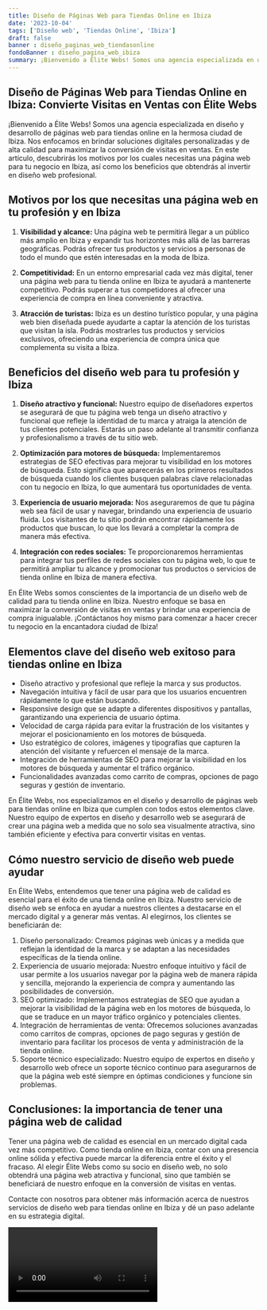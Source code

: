 ```yaml
---
title: Diseño de Páginas Web para Tiendas Online en Ibiza
date: '2023-10-04'
tags: ['Diseño web', 'Tiendas Online', 'Ibiza']
draft: false
banner : diseño_paginas_web_tiendasonline
fondoBanner : diseño_pagina_web_ibiza
summary: ¡Bienvenido a Élite Webs! Somos una agencia especializada en diseño y desarrollo de páginas web para tiendas online en la hermosa ciudad de Ibiza. Nos enfocamos en brindar soluciones digitales personalizadas y de alta calidad para maximizar la conversión de visitas en ventas. En este artículo, descubrirás los motivos por los cuales necesitas una página web para tu negocio en Ibiza, así como los beneficios que obtendrás al invertir en diseño web profesional.
---
```


## Diseño de Páginas Web para Tiendas Online en Ibiza: Convierte Visitas en Ventas con Élite Webs

¡Bienvenido a Élite Webs! Somos una agencia especializada en diseño y desarrollo de páginas web para tiendas online en la hermosa ciudad de Ibiza. Nos enfocamos en brindar soluciones digitales personalizadas y de alta calidad para maximizar la conversión de visitas en ventas. En este artículo, descubrirás los motivos por los cuales necesitas una página web para tu negocio en Ibiza, así como los beneficios que obtendrás al invertir en diseño web profesional.

## Motivos por los que necesitas una página web en tu profesión y en Ibiza

1. **Visibilidad y alcance:** Una página web te permitirá llegar a un público más amplio en Ibiza y expandir tus horizontes más allá de las barreras geográficas. Podrás ofrecer tus productos y servicios a personas de todo el mundo que estén interesadas en la moda de Ibiza.

2. **Competitividad:** En un entorno empresarial cada vez más digital, tener una página web para tu tienda online en Ibiza te ayudará a mantenerte competitivo. Podrás superar a tus competidores al ofrecer una experiencia de compra en línea conveniente y atractiva.

3. **Atracción de turistas:** Ibiza es un destino turístico popular, y una página web bien diseñada puede ayudarte a captar la atención de los turistas que visitan la isla. Podrás mostrarles tus productos y servicios exclusivos, ofreciendo una experiencia de compra única que complementa su visita a Ibiza.

## Beneficios del diseño web para tu profesión y Ibiza

1. **Diseño atractivo y funcional:** Nuestro equipo de diseñadores expertos se asegurará de que tu página web tenga un diseño atractivo y funcional que refleje la identidad de tu marca y atraiga la atención de tus clientes potenciales. Estarás un paso adelante al transmitir confianza y profesionalismo a través de tu sitio web.

2. **Optimización para motores de búsqueda:** Implementaremos estrategias de SEO efectivas para mejorar tu visibilidad en los motores de búsqueda. Esto significa que aparecerás en los primeros resultados de búsqueda cuando los clientes busquen palabras clave relacionadas con tu negocio en Ibiza, lo que aumentará tus oportunidades de venta.

3. **Experiencia de usuario mejorada:** Nos aseguraremos de que tu página web sea fácil de usar y navegar, brindando una experiencia de usuario fluida. Los visitantes de tu sitio podrán encontrar rápidamente los productos que buscan, lo que los llevará a completar la compra de manera más efectiva.

4. **Integración con redes sociales:** Te proporcionaremos herramientas para integrar tus perfiles de redes sociales con tu página web, lo que te permitirá ampliar tu alcance y promocionar tus productos o servicios de tienda online en Ibiza de manera efectiva.

En Élite Webs somos conscientes de la importancia de un diseño web de calidad para tu tienda online en Ibiza. Nuestro enfoque se basa en maximizar la conversión de visitas en ventas y brindar una experiencia de compra inigualable. ¡Contáctanos hoy mismo para comenzar a hacer crecer tu negocio en la encantadora ciudad de Ibiza!

<GifSeo />

<Cta />

## Elementos clave del diseño web exitoso para tiendas online en Ibiza

- Diseño atractivo y profesional que refleje la marca y sus productos.
- Navegación intuitiva y fácil de usar para que los usuarios encuentren rápidamente lo que están buscando.
- Responsive design que se adapte a diferentes dispositivos y pantallas, garantizando una experiencia de usuario óptima.
- Velocidad de carga rápida para evitar la frustración de los visitantes y mejorar el posicionamiento en los motores de búsqueda.
- Uso estratégico de colores, imágenes y tipografías que capturen la atención del visitante y refuercen el mensaje de la marca.
- Integración de herramientas de SEO para mejorar la visibilidad en los motores de búsqueda y aumentar el tráfico orgánico.
- Funcionalidades avanzadas como carrito de compras, opciones de pago seguras y gestión de inventario.

En Élite Webs, nos especializamos en el diseño y desarrollo de páginas web para tiendas online en Ibiza que cumplen con todos estos elementos clave. Nuestro equipo de expertos en diseño y desarrollo web se asegurará de crear una página web a medida que no solo sea visualmente atractiva, sino también eficiente y efectiva para convertir visitas en ventas.

## Cómo nuestro servicio de diseño web puede ayudar

En Élite Webs, entendemos que tener una página web de calidad es esencial para el éxito de una tienda online en Ibiza. Nuestro servicio de diseño web se enfoca en ayudar a nuestros clientes a destacarse en el mercado digital y a generar más ventas. Al elegirnos, los clientes se beneficiarán de:

1. Diseño personalizado: Creamos páginas web únicas y a medida que reflejan la identidad de la marca y se adaptan a las necesidades específicas de la tienda online.
2. Experiencia de usuario mejorada: Nuestro enfoque intuitivo y fácil de usar permite a los usuarios navegar por la página web de manera rápida y sencilla, mejorando la experiencia de compra y aumentando las posibilidades de conversión.
3. SEO optimizado: Implementamos estrategias de SEO que ayudan a mejorar la visibilidad de la página web en los motores de búsqueda, lo que se traduce en un mayor tráfico orgánico y potenciales clientes.
4. Integración de herramientas de venta: Ofrecemos soluciones avanzadas como carritos de compras, opciones de pago seguras y gestión de inventario para facilitar los procesos de venta y administración de la tienda online.
5. Soporte técnico especializado: Nuestro equipo de expertos en diseño y desarrollo web ofrece un soporte técnico continuo para asegurarnos de que la página web esté siempre en óptimas condiciones y funcione sin problemas.

## Conclusiones: la importancia de tener una página web de calidad

Tener una página web de calidad es esencial en un mercado digital cada vez más competitivo. Como tienda online en Ibiza, contar con una presencia online sólida y efectiva puede marcar la diferencia entre el éxito y el fracaso. Al elegir Élite Webs como su socio en diseño web, no solo obtendrá una página web atractiva y funcional, sino que también se beneficiará de nuestro enfoque en la conversión de visitas en ventas.

Contacte con nosotros para obtener más información acerca de nuestros servicios de diseño web para tiendas online en Ibiza y dé un paso adelante en su estrategia digital.

<Video />

<CtaBot job='Tiendas Online' city='Ibiza'/>

<Gmaps query='Ibiza+españa+maps' />